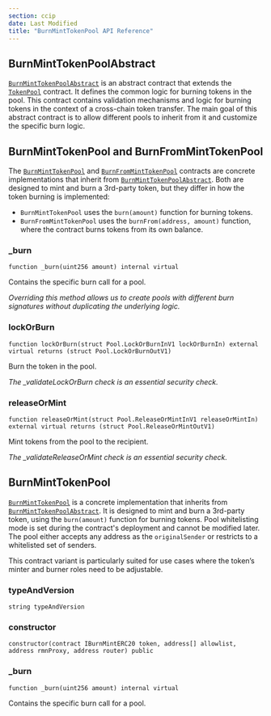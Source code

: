 ```yaml
---
section: ccip
date: Last Modified
title: "BurnMintTokenPool API Reference"
---
```



<CcipCommon callout="importCCIPPackage" />

## BurnMintTokenPoolAbstract

[`BurnMintTokenPoolAbstract`](https://github.com/smartcontractkit/ccip/tree/release/contracts-ccip-1.5.0/contracts/src/v0.8/ccip/pools/BurnMintTokenPoolAbstract.sol) is an abstract contract that extends the [`TokenPool`](/ccip/api-reference/token-pool) contract. It defines the common logic for burning tokens in the pool. This contract contains validation mechanisms and logic for burning tokens in the context of a cross-chain token transfer. The main goal of this abstract contract is to allow different pools to inherit from it and customize the specific burn logic.

## BurnMintTokenPool and BurnFromMintTokenPool

The [`BurnMintTokenPool`](https://github.com/smartcontractkit/ccip/blob/release/contracts-ccip-1.5.0/contracts/src/v0.8/ccip/pools/BurnMintTokenPool.sol) and [`BurnFromMintTokenPool`](https://github.com/smartcontractkit/ccip/blob/release/contracts-ccip-1.5.0/contracts/src/v0.8/ccip/pools/BurnFromMintTokenPool.sol) contracts are concrete implementations that inherit from [`BurnMintTokenPoolAbstract`](https://github.com/smartcontractkit/ccip/tree/release/contracts-ccip-1.5.0/contracts/src/v0.8/ccip/pools/BurnMintTokenPoolAbstract.sol). Both are designed to mint and burn a 3rd-party token, but they differ in how the token burning is implemented:

- `BurnMintTokenPool` uses the `burn(amount)` function for burning tokens.
- `BurnFromMintTokenPool` uses the `burnFrom(address, amount)` function, where the contract burns tokens from its own balance.

### \_burn

```solidity
function _burn(uint256 amount) internal virtual
```

Contains the specific burn call for a pool.

_Overriding this method allows us to create pools with different burn signatures without duplicating the underlying logic._

### lockOrBurn

```solidity
function lockOrBurn(struct Pool.LockOrBurnInV1 lockOrBurnIn) external virtual returns (struct Pool.LockOrBurnOutV1)
```

Burn the token in the pool.

_The \_validateLockOrBurn check is an essential security check._

### releaseOrMint

```solidity
function releaseOrMint(struct Pool.ReleaseOrMintInV1 releaseOrMintIn) external virtual returns (struct Pool.ReleaseOrMintOutV1)
```

Mint tokens from the pool to the recipient.

_The \_validateReleaseOrMint check is an essential security check._

## BurnMintTokenPool

[`BurnMintTokenPool`](https://github.com/smartcontractkit/ccip/tree/release/contracts-ccip-1.5.0/contracts/src/v0.8/ccip/pools/BurnMintTokenPool.sol) is a concrete implementation that inherits from [`BurnMintTokenPoolAbstract`](#burnminttokenpoolabstract). It is designed to mint and burn a 3rd-party token, using the `burn(amount)` function for burning tokens. Pool whitelisting mode is set during the contract's deployment and cannot be modified later. The pool either accepts any address as the `originalSender` or restricts to a whitelisted set of senders.

This contract variant is particularly suited for use cases where the token’s minter and burner roles need to be adjustable.

### typeAndVersion

```solidity
string typeAndVersion
```

### constructor

```solidity
constructor(contract IBurnMintERC20 token, address[] allowlist, address rmnProxy, address router) public
```

### \_burn

```solidity
function _burn(uint256 amount) internal virtual
```

Contains the specific burn call for a pool.
